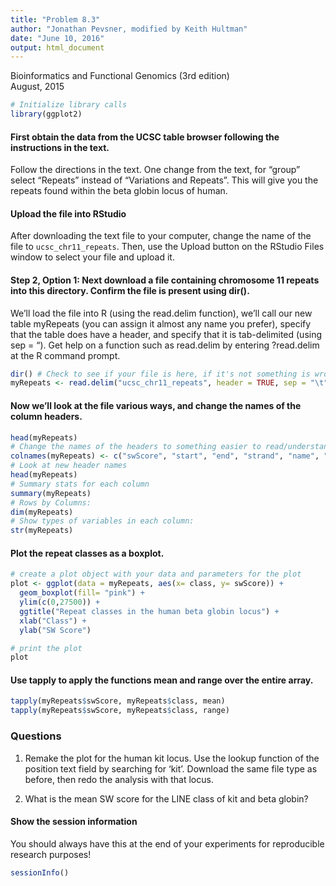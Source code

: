 ```yaml
---
title: "Problem 8.3"
author: "Jonathan Pevsner, modified by Keith Hultman"
date: "June 10, 2016"
output: html_document
---
```

 
Bioinformatics and Functional Genomics (3rd edition)   
August, 2015
```r
# Initialize library calls
library(ggplot2)
```


#### First obtain the data from the UCSC table browser following the instructions in the text.

Follow the directions in the text. One change from the text, for "group" select "Repeats" instead of "Variations and Repeats". This will give you the repeats found within the beta globin locus of human.

#### Upload the file into RStudio

After downloading the text file to your computer, change the name of the file to `ucsc_chr11_repeats`. Then, use the Upload button on the RStudio Files window to select your file and upload it. 

#### Step 2, Option 1: Next download a file containing chromosome 11 repeats into this directory. Confirm the file is present using dir().

We'll load the file into R (using the read.delim function), we'll call our new table myRepeats (you can assign it almost any name you prefer), specify that the table does have a header, and specify that it is tab-delimited (using sep = "\t"). Get help on a function such as read.delim by entering ?read.delim at the R command prompt.

```r
dir() # Check to see if your file is here, if it's not something is wrong.
myRepeats <- read.delim("ucsc_chr11_repeats", header = TRUE, sep = "\t")
```

#### Now we'll look at the file various ways, and change the names of the column headers.

```r
head(myRepeats)
# Change the names of the headers to something easier to read/understand
colnames(myRepeats) <- c("swScore", "start", "end", "strand", "name", "class", "family")
# Look at new header names
head(myRepeats)
# Summary stats for each column
summary(myRepeats)
# Rows by Columns:
dim(myRepeats)
# Show types of variables in each column:
str(myRepeats)
```

#### Plot the repeat classes as a boxplot.

```r

# create a plot object with your data and parameters for the plot
plot <- ggplot(data = myRepeats, aes(x= class, y= swScore)) +
  geom_boxplot(fill= "pink") +
  ylim(c(0,27500)) +
  ggtitle("Repeat classes in the human beta globin locus") +
  xlab("Class") +
  ylab("SW Score")

# print the plot  
plot  
```

#### Use tapply to apply the functions mean and range over the entire array.

```r
tapply(myRepeats$swScore, myRepeats$class, mean)
tapply(myRepeats$swScore, myRepeats$class, range)
```

### Questions

1. Remake the plot for the human kit locus. Use the lookup function of the position text field by searching for 'kit'. Download the same file type as before, then redo the analysis with that locus. 

2. What is the mean SW score for the LINE class of kit and beta globin?



#### Show the session information
You should always have this at the end of your experiments for reproducible research purposes!
```r
sessionInfo()
```
